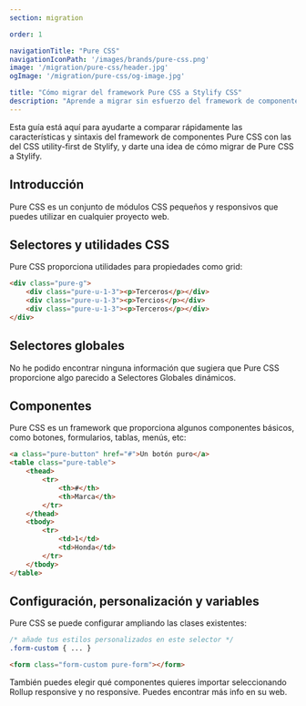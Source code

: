 ```yaml
---
section: migration

order: 1

navigationTitle: "Pure CSS"
navigationIconPath: '/images/brands/pure-css.png'
image: '/migration/pure-css/header.jpg'
ogImage: '/migration/pure-css/og-image.jpg'

title: "Cómo migrar del framework Pure CSS a Stylify CSS"
description: "Aprende a migrar sin esfuerzo del framework de componentes Pure CSS al CSS utility-first de Stylify y codifica más rápido con menos código."
---
```


Esta guía está aquí para ayudarte a comparar rápidamente las características y sintaxis del framework de componentes Pure CSS con las del CSS utility-first de Stylify, y darte una idea de cómo migrar de Pure CSS a Stylify.

<MigrationNote />

## Introducción
Pure CSS es un conjunto de módulos CSS pequeños y responsivos que puedes utilizar en cualquier proyecto web.

<MigrationStylifyDescription />

## Selectores y utilidades CSS

<MigrationCodeBlock image="pure-css.png">
<div slot="tool">

Pure CSS proporciona utilidades para propiedades como grid:
```html
<div class="pure-g">
	<div class="pure-u-1-3"><p>Terceros</p></div>
	<div class="pure-u-1-3"><p>Tercios</p></div>
	<div class="pure-u-1-3"><p>Terceros</p></div>
</div>
```

</div>
<div slot="stylify">

<MigrationStylifySelectors />

</div>
</MigrationCodeBlock>


## Selectores globales

<MigrationCodeBlock image="pure-css.png">
<div slot="tool">

No he podido encontrar ninguna información que sugiera que Pure CSS proporcione algo parecido a Selectores Globales dinámicos.

</div>
<div slot="stylify">

<MigrationStylifyCustomSelectors />

</div>
</MigrationCodeBlock>

## Componentes
<MigrationCodeBlock image="pure-css.png">
<div slot="tool">

Pure CSS es un framework que proporciona algunos componentes básicos, como botones, formularios, tablas, menús, etc:

```html
<a class="pure-button" href="#">Un botón puro</a>
<table class="pure-table">
	<thead>
		<tr>
			<th>#</th>
			<th>Marca</th>
		</tr>
	</thead>
	<tbody>
		<tr>
			<td>1</td>
			<td>Honda</td>
		</tr>
	</tbody>
</table>
```

</div>
<div slot="stylify">

<MigrationStylifyComponents />

</div>
</MigrationCodeBlock>

## Configuración, personalización y variables
<MigrationCodeBlock image="pure-css.png">
<div slot="tool">

Pure CSS se puede configurar ampliando las clases existentes:

```css
/* añade tus estilos personalizados en este selector */
.form-custom { ... }
```

```html
<form class="form-custom pure-form"></form>
```

También puedes elegir qué componentes quieres importar seleccionando Rollup responsive y no responsive. Puedes encontrar más info en su web.

</div>
<div slot="stylify">

<MigrationStylifyVariables />
</div>
</MigrationCodeBlock>

<MigrationPageFooter />
